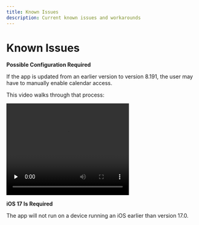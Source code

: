 ```yaml
---
title: Known Issues
description: Current known issues and workarounds
---
```


# Known Issues

__Possible Configuration Required__

If the app is updated from an earlier version to version 8.191, the user may have to manually enable calendar access.  

This video walks through that process:  

<video width="320" height="240" controls preload="none">
  <source src="https://tagd.info/FixCalendarPersmissions.mp4" type="video/mp4" />
</video>

    
__iOS 17 Is Required__

The app will not run on a device running an iOS earlier than version 17.0.